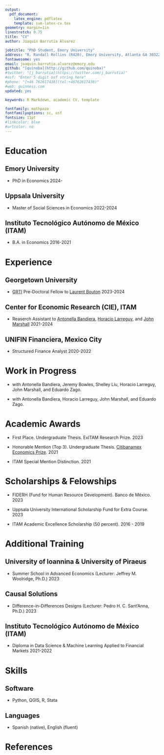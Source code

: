 ```yaml
---
output: 
  pdf_document:
    latex_engine: pdflatex
    template: svm-latex-cv.tex
geometry: margin=1in
linestretch: 0.75
title: "CV"
author: Joaquín Barrutia Álvarez

jobtitle: "PhD Student, Emory University"
address: "R. Randall Rollins (R420), Emory University, Atlanta GA 30322"
fontawesome: yes
email: joaquin.barrutia.alvarez@emory.edu  
github: "[quinoba](http://github.com/quinoba)"
#twitter: "[j_barrutia](https://twitter.com/j_barrutia)"
#osf: "Enter 5 digit osf string here"
#phone: "[+46 762617438](tel:+46762617438)"
#web: guinness.com
updated: yes

keywords: R Markdown, academic CV, template

fontfamily: mathpazo
fontfamilyoptions: sc, osf
fontsize: 11pt
#linkcolor: blue
#urlcolor: no
---
```


\cfoot{\scriptsize  Joaquín Barrutia - CV}

# Education

## Emory University
- PhD in Economics \hfill 2024-

## Uppsala University
- Master of Social Sciences in Economics \hfill 2022-2024

## Instituto Tecnológico Autónomo de México (ITAM)

- B.A. in Economics  \hfill 2016-2021


# Experience


## Georgetown University


- [GRTI](https://upperesearch.org/grti/) Pre-Doctoral Fellow to [Laurent Bouton](https://sites.google.com/site/boutonllj/) \hfill 2023-2024

## Center for Economic Research (CIE), ITAM
- Reaserch Assistant to [Antonella Bandiera](https://www.antonellabandiera.com/), [Horacio Larreguy](https://sites.google.com/site/hlarreguy/), and [John Marshall](https://john-l-marshall.github.io/) \hfill 2021-2024

  

## UNIFIN Financiera, Mexico City

- Structured Finance Analyst \hfill 2020-2022



# Work in Progress

- \textit{Harnessing Social Influencers or Using X Ads to Counter Misinformation in the Global South?} with Antonella Bandiera, Jeremy Bowles, Shelley Liu, Horacio Larreguy, John Marshall, and Eduardo Zago. \hfill \href{https://docsend.dropbox.com/view/a4u4tkvtzpwiuf23}{Slides}

- \textit{Can AI exponentiate Fact-checking Efforts in the Global South?} with Antonella Bandiera, Horacio Larreguy, John Marshall, and Eduardo Zago.

# Academic Awards

- First Place. Undergraduate Thesis. ExITAM Research Prize. \hfill 2023

- Honorable Mention (Top 3). Undergraduate Thesis. [Citibanamex Economics Prize](https://www.banamex.com/premioeconomia/index.html). \hfill 2021

- ITAM Special Mention Distinction. \hfill 2021

# Scholarships & Felowships

- FIDERH (Fund for Human Resource Development). Banco de México. \hfill 2023

- Uppsala University International Scholarship Fund for Extra Course. \hfill 2023

- ITAM Academic Excellence Scholarship (50 percent). \hfill 2016 - 2019



\newpage

# Additional Training

## University of Ioannina & University of Piraeus

- Summer School in Advanced Economics (Lecturer: Jeffrey M. Woolridge, Ph.D.) \hfill 2023


## Causal Solutions

- Difference-in-Differences Designs (Lecturer: Pedro H. C. Sant'Anna, Ph.D.) \hfill 2023

## Instituto Tecnológico Autónomo de México (ITAM)

- Diploma in Data Science & Machine Learning Applied to Financial Markets \hfill 2021-2022


# Skills

## Software

- Python, QGIS, R, Stata

## Languages

- Spanish (native), English (fluent)

# References

\begin{minipage}[t]{0.5\textwidth}
Horacio Larreguy\\
Associate Professor\\
ITAM\\
Mexico City, Mexico\\
\faEnvelopeO \text{} \href{mailto:horacio.larreguy@itam.mx}{horacio.larreguy@itam.mx}
\end{minipage}
\begin{minipage}[t]{0.5\textwidth}
Laurent Bouton\\
Professor\\
Georgetown University\\
Washington, D.C., United States\\
\faEnvelopeO \text{} \href{mailto:lb910@georgetown.edu}{lb910@georgetown.edu}
\end{minipage}
\
\begin{minipage}[t]{0.5\textwidth}
John Marshall\\
Associate Professor\\
Columbia University\\
New York, United States\\
\faEnvelopeO \text{} \href{mailto:jm4401@columbia.edu }{jm4401@columbia.edu}
\end{minipage}
\begin{minipage}[t]{0.5\textwidth}
Antonella Bandiera\\
Assistant Professor\\
ITAM \\
Mexico City, Mexico\\
\faEnvelopeO \text{} \href{mailto:antonella.bandiera@itam.mx}{antonella.bandiera@itam.mx}
\end{minipage}

